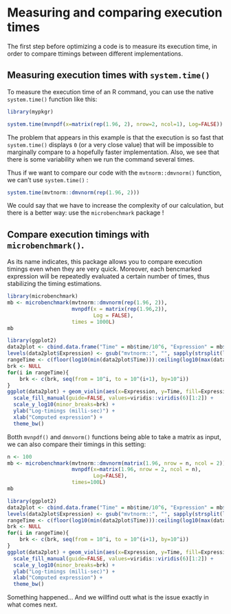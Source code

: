 # Measuring and comparing execution times

The first step before optimizing a code is to measure its execution time, in order to compare ttimings between different implementations.
 
 
 
## Measuring execution times with `system.time()`

To measure the execution time of an R command, you can use the native `system.time()` function like this:

```r
library(mypkgr)
```

```r
system.time(mvnpdf(x=matrix(rep(1.96, 2), nrow=2, ncol=1), Log=FALSE))
```

The problem that appears in this example is that the execution is so fast that `system.time()` displays `0` (or a very close value) that will be impossible to marginally compare to a hopefully faster implementation. Also, we see that there is some variability when we run the command several times.

Thus if we want to compare our code with the `mvtnorm::dmvnorm()` function, we can't use `system.time()` :

```r
system.time(mvtnorm::dmvnorm(rep(1.96, 2)))
```

We could say that we have to increase the complexity of our calculation, but there is a better way: use the `microbenchmark` package !


## Compare execution timings with `microbenchmark()`.

As its name indicates, this package allows you to compare execution timings even when they are very quick. Moreover, each bencmarked expression will be repeatedly evaluated a certain number of times, thus stabilizing the timing estimations.

```r
library(microbenchmark)
mb <- microbenchmark(mvtnorm::dmvnorm(rep(1.96, 2)),
                     mvnpdf(x = matrix(rep(1.96,2)), 
                            Log = FALSE),
                     times = 1000L)
mb
```

```r
library(ggplot2)
data2plot <- cbind.data.frame("Time" = mb$time/10^6, "Expression" = mb$expr)
levels(data2plot$Expression) <- gsub("mvtnorm::", "", sapply(strsplit(levels(data2plot$Expression), "(", fixed=T), "[", 1))
rangeTime <- c(floor(log10(min(data2plot$Time))):ceiling(log10(max(data2plot$Time))))
brk <- NULL
for(i in rangeTime){
    brk <- c(brk, seq(from = 10^i, to = 10^(i+1), by=10^i))
}
ggplot(data2plot) + geom_violin(aes(x=Expression, y=Time, fill=Expression), alpha=0.8) + 
  scale_fill_manual(guide=FALSE, values=viridis::viridis(6)[1:2]) + 
  scale_y_log10(minor_breaks=brk) + 
  ylab("Log-timings (milli-sec)") +
  xlab("Computed expression") +
  theme_bw()
```


Botth `mvnpdf()` and `dmnvorm()` functions being able to take a matrix as input, we can also compare their timings in this setting:

```r
n <- 100
mb <- microbenchmark(mvtnorm::dmvnorm(matrix(1.96, nrow = n, ncol = 2)),
                     mvnpdf(x=matrix(1.96, nrow = 2, ncol = n), 
                            Log=FALSE),
                     times=100L)
mb
```

```r
library(ggplot2)
data2plot <- cbind.data.frame("Time" = mb$time/10^6, "Expression" = mb$expr)
levels(data2plot$Expression) <- gsub("mvtnorm::", "", sapply(strsplit(levels(data2plot$Expression), "(", fixed=T), "[", 1))
rangeTime <- c(floor(log10(min(data2plot$Time))):ceiling(log10(max(data2plot$Time))))
brk <- NULL
for(i in rangeTime){
    brk <- c(brk, seq(from = 10^i, to = 10^(i+1), by=10^i))
}
ggplot(data2plot) + geom_violin(aes(x=Expression, y=Time, fill=Expression), alpha=0.8)  +
  scale_fill_manual(guide=FALSE, values=viridis::viridis(6)[1:2]) + 
  scale_y_log10(minor_breaks=brk) + 
  ylab("Log-timings (milli-sec)") +
  xlab("Computed expression") +
  theme_bw()
```


Something happened... And we willfind outt what is the issue exactly in what comes next.
